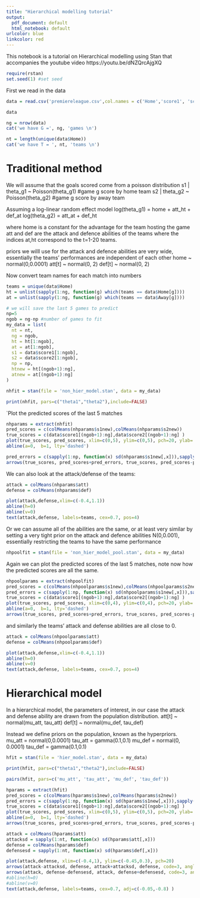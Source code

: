 ```yaml
---
title: "Hierarchical modelling tutorial"
output:
  pdf_document: default
  html_notebook: default
urlcolor: blue
linkcolor: red
---
```


This notebook is a tutorial on Hierarchical modelling using Stan that accompanies the youtube video https://youtu.be/dNZQrcAjgXQ

```r
require(rstan)
set.seed(1) #set seed 
```

First we read in the data
```r
data = read.csv('premiereleague.csv',col.names = c('Home','score1', 'score2', 'Away'), stringsAsFactors = FALSE)
```

```r
data
```

```r
ng = nrow(data)
cat('we have G =', ng, 'games \n')
```

```r
nt = length(unique(data$Home))
cat('we have T = ', nt, 'teams \n')
```

# Traditional method 

We will assume that the goals scored come from a poisson distribution
s1 | theta_g1 ~ Poisson(theta_g1)  #game g score by home team
s2 | theta_g2 ~ Poisson(theta_g2)  #game g score by away team

Assuming a log-linear random effect model
log(theta_g1) = home + att_ht + def_at
log(theta_g2) = att_at + def_ht

where home is a constant for the advantage for the team hosting the game
att and def are the attack and defence abilities of the teams where the indices at,ht correspond to the t=1-20 teams. 

priors we willl use for the attack and defence abilities are very wide, essentially the teams' performances are independent of each other
home ~ normal(0,0.0001)
att[t] ~ normal(0, 2)
def[t] ~ normal(0, 2)

Now convert team names for each match into numbers
```r
teams = unique(data$Home)
ht = unlist(sapply(1:ng, function(g) which(teams == data$Home[g])))
at = unlist(sapply(1:ng, function(g) which(teams == data$Away[g])))
```

```r
# we will save the last 5 games to predict
np=5
ngob = ng-np #number of games to fit
my_data = list(
  nt = nt, 
  ng = ngob,
  ht = ht[1:ngob], 
  at = at[1:ngob], 
  s1 = data$score1[1:ngob],
  s2 = data$score2[1:ngob],
  np = np,
  htnew = ht[(ngob+1):ng],
  atnew = at[(ngob+1):ng]
)
```

```r
nhfit = stan(file = 'non_hier_model.stan', data = my_data)
```
```r
print(nhfit, pars=c("theta1","theta2"),include=FALSE)
```
`Plot the predicted scores of the last 5 matches
```r
nhparams = extract(nhfit)
pred_scores = c(colMeans(nhparams$s1new),colMeans(nhparams$s2new))
true_scores = c(data$score1[(ngob+1):ng],data$score2[(ngob+1):ng] )
plot(true_scores, pred_scores, xlim=c(0,5), ylim=c(0,5), pch=20, ylab='predicted scores', xlab='true scores')
abline(a=0,  b=1, lty='dashed')

pred_errors = c(sapply(1:np, function(x) sd(nhparams$s1new[,x])),sapply(1:np, function(x) sd(nhparams$s1new[,x])))
arrows(true_scores, pred_scores+pred_errors, true_scores, pred_scores-pred_errors, length = 0.05, angle = 90, code = 3, col=rgb(0,0,0,0.3))
```

We can also look at the attack/defense of the teams:
```r
attack = colMeans(nhparams$att)
defense = colMeans(nhparams$def)

plot(attack,defense,xlim=c(-0.4,1.1))
abline(h=0)
abline(v=0)
text(attack,defense, labels=teams, cex=0.7, pos=4)
```



Or we can assume all of the abilities are the same, or at least very similar by setting a very tight prior on the attack and defence abilities N(0,0.001), essentially restricting the teams to have the same performance 

```r
nhpoolfit = stan(file = 'non_hier_model_pool.stan', data = my_data)
```

Again we can plot the predicted scores of the last 5 matches, note now how the predicted scores are all the same.
```r
nhpoolparams = extract(nhpoolfit)
pred_scores = c(colMeans(nhpoolparams$s1new),colMeans(nhpoolparams$s2new))
pred_errors = c(sapply(1:np, function(x) sd(nhpoolparams$s1new[,x])),sapply(1:np, function(x) sd(nhpoolparams$s1new[,x])))
true_scores = c(data$score1[(ngob+1):ng],data$score2[(ngob+1):ng] )
plot(true_scores, pred_scores, xlim=c(0,4), ylim=c(0,4), pch=20, ylab='predicted scores', xlab='true scores')
abline(a=0,  b=1, lty='dashed')
arrows(true_scores, pred_scores+pred_errors, true_scores, pred_scores-pred_errors, length = 0.05, angle = 90, code = 3)
```

and similarly the teams' attack and defense abilities are all close to 0.
```r
attack = colMeans(nhpoolparams$att)
defense = colMeans(nhpoolparams$def)

plot(attack,defense,xlim=c(-0.4,1.1))
abline(h=0)
abline(v=0)
text(attack,defense, labels=teams, cex=0.7, pos=4)
```

# Hierarchical model
In a hierarchical model, the parameters of interest, in our case the attack and defense ability are drawn from the population distribution. 
att[t] ~ normal(mu_att, tau_att)
def[t] ~ normal(mu_def, tau_def)

Instead we define priors on the population, known as the hyperpriors.
mu_att = normal(0,0.0001)
tau_att = gamma(0.1,0.1)
mu_def = normal(0, 0.0001)
tau_def = gamma(0.1,0.1)

```r
hfit = stan(file = 'hier_model.stan', data = my_data)
```

```r
print(hfit, pars=c("theta1","theta2"),include=FALSE)
```

```r
pairs(hfit, pars=c('mu_att', 'tau_att', 'mu_def', 'tau_def'))
```

```r
hparams = extract(hfit)
pred_scores = c(colMeans(hparams$s1new),colMeans(hparams$s2new))
pred_errors = c(sapply(1:np, function(x) sd(hparams$s1new[,x])),sapply(1:np, function(x) sd(hparams$s1new[,x])))
true_scores = c(data$score1[(ngob+1):ng],data$score2[(ngob+1):ng] )
plot(true_scores, pred_scores, xlim=c(0,5), ylim=c(0,5), pch=20, ylab='predicted scores', xlab='true scores')
abline(a=0,  b=1, lty='dashed')
arrows(true_scores, pred_scores+pred_errors, true_scores, pred_scores-pred_errors, length = 0.05, angle = 90, code = 3, rgb(0,0,0,0.3))
```


```r
attack = colMeans(hparams$att)
attacksd = sapply(1:nt, function(x) sd(hparams$att[,x]))
defense = colMeans(hparams$def)
defensesd = sapply(1:nt, function(x) sd(hparams$def[,x]))

plot(attack,defense, xlim=c(-0.4,1), ylim=c(-0.45,0.3), pch=20)
arrows(attack-attacksd, defense, attack+attacksd, defense, code=3, angle = 90, length = 0.04, col=rgb(0,0,0,0.2))
arrows(attack, defense-defensesd, attack, defense+defensesd, code=3, angle = 90, length = 0.04,col=rgb(0,0,0,0.2))
#abline(h=0)
#abline(v=0)
text(attack,defense, labels=teams, cex=0.7, adj=c(-0.05,-0.8) )
```













